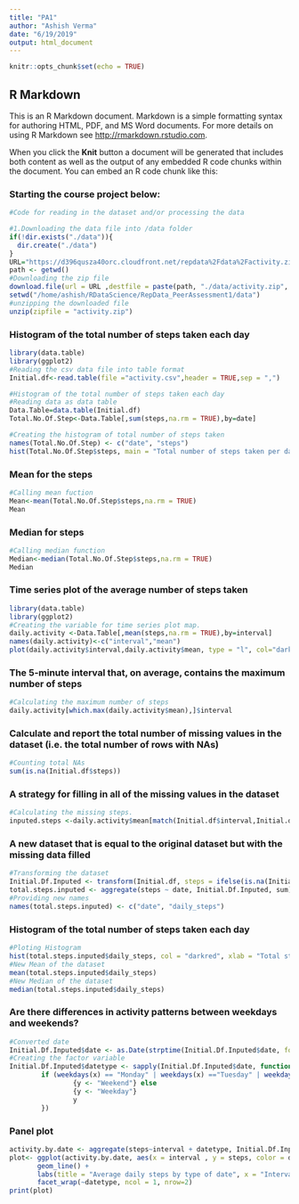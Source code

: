 ```yaml
---
title: "PA1"
author: "Ashish Verma"
date: "6/19/2019"
output: html_document
---
```


```r
knitr::opts_chunk$set(echo = TRUE)
```

## R Markdown

This is an R Markdown document. Markdown is a simple formatting syntax for authoring HTML, PDF, and MS Word documents. For more details on using R Markdown see <http://rmarkdown.rstudio.com>.

When you click the **Knit** button a document will be generated that includes both content as well as the output of any embedded R code chunks within the document. You can embed an R code chunk like this:

### Starting the course project below:

```r
#Code for reading in the dataset and/or processing the data

#1.Downloading the data file into /data folder
if(!dir.exists("./data")){
  dir.create("./data")
}
URL="https://d396qusza40orc.cloudfront.net/repdata%2Fdata%2Factivity.zip"
path <- getwd()
#Downloading the zip file
download.file(url = URL ,destfile = paste(path, "./data/activity.zip", sep = "/"))
setwd("/home/ashish/RDataScience/RepData_PeerAssessment1/data")
#unzipping the downloaded file
unzip(zipfile = "activity.zip")
```
### Histogram of the total number of steps taken each day
```r
library(data.table)
library(ggplot2)
#Reading the csv data file into table format
Initial.df<-read.table(file ="activity.csv",header = TRUE,sep = ",")

#Histogram of the total number of steps taken each day
#Reading data as data table 
Data.Table=data.table(Initial.df)
Total.No.Of.Step<-Data.Table[,sum(steps,na.rm = TRUE),by=date]

#Creating the histogram of total number of steps taken
names(Total.No.Of.Step) <- c("date", "steps")
hist(Total.No.Of.Step$steps, main = "Total number of steps taken per day", xlab = "Total steps taken per day", col = "darkred", ylim = c(0,20), breaks = seq(0,25000, by=2500))
```
### Mean for the steps
```r
#Calling mean fuction
Mean<-mean(Total.No.Of.Step$steps,na.rm = TRUE)
Mean
```
### Median for steps
```r
#Calling median function
Median<-median(Total.No.Of.Step$steps,na.rm = TRUE)
Median
```
### Time series plot of the average number of steps taken
```r
library(data.table)
library(ggplot2)
#Creating the variable for time series plot map.
daily.activity <-Data.Table[,mean(steps,na.rm = TRUE),by=interval] 
names(daily.activity)<-c("interval","mean")
plot(daily.activity$interval,daily.activity$mean, type = "l", col="darkred", lwd = 2, xlab="Interval", ylab="Average number of steps", main="Average number of steps per intervals")
```
### The 5-minute interval that, on average, contains the maximum number of steps
```r
#Calculating the maximum number of steps
daily.activity[which.max(daily.activity$mean),]$interval
```
### Calculate and report the total number of missing values in the dataset (i.e. the total number of rows with NAs)
```r
#Counting total NAs
sum(is.na(Initial.df$steps))
```
### A strategy for filling in all of the missing values in the dataset
```r
#Calculating the missing steps.
inputed.steps <-daily.activity$mean[match(Initial.df$interval,Initial.df$interval)]
```
### A new dataset that is equal to the original dataset but with the missing data filled
```r
#Transforming the dataset
Initial.Df.Inputed <- transform(Initial.df, steps = ifelse(is.na(Initial.df$steps), yes = inputed.steps, no = Initial.df$steps))
total.steps.inputed <- aggregate(steps ~ date, Initial.Df.Inputed, sum)
#Providing new names
names(total.steps.inputed) <- c("date", "daily_steps")
```
###  Histogram of the total number of steps taken each day
```r
#Ploting Histogram
hist(total.steps.inputed$daily_steps, col = "darkred", xlab = "Total steps per day", ylim = c(0,30), main = "Total number of steps taken each day", breaks = seq(0,25000,by=2500))
#New Mean of the dataset
mean(total.steps.inputed$daily_steps)
#New Median of the dataset
median(total.steps.inputed$daily_steps)
```
### Are there differences in activity patterns between weekdays and weekends?
```r
#Converted date
Initial.Df.Inputed$date <- as.Date(strptime(Initial.Df.Inputed$date, format="%Y-%m-%d"))
#Creating the factor variable
Initial.Df.Inputed$datetype <- sapply(Initial.Df.Inputed$date, function(x) {
        if (weekdays(x) == "Monday" | weekdays(x) =="Tuesday" | weekdays(x) =="Wednesday"| weekdays(x) =="Thrusday"|weekdays(x) =="Friday") 
                {y <- "Weekend"} else 
                {y <- "Weekday"}
                y
        })
```
###  Panel plot
```r
activity.by.date <- aggregate(steps~interval + datetype, Initial.Df.Inputed, mean, na.rm = TRUE)
plot<- ggplot(activity.by.date, aes(x = interval , y = steps, color = datetype)) +
       geom_line() +
       labs(title = "Average daily steps by type of date", x = "Interval", y = "Average number of steps") +
       facet_wrap(~datetype, ncol = 1, nrow=2)
print(plot)
```
